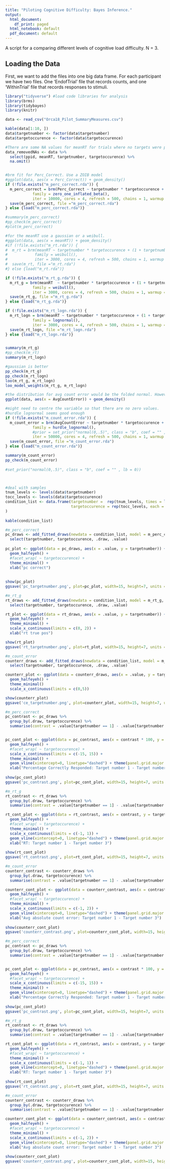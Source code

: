 ```yaml
---
title: "Piloting Cognitive Difficulty: Bayes Inference."
output:
  html_document:
    df_print: paged
  html_notebook: default
  pdf_document: default
---
```


A script for a comparing different levels of cognitive load difficulty. N = 3.

## Loading the Data 

First, we want to add the files into one big data frame. For each participant we have two files. One 'EndofTrial' file that records counts, and one 'WithinTrial' file that records responses to stimuli.


```r

library("tidyverse") #load code libraries for analysis
library(brms)
library(tidybayes)
library(knitr)

data <- read_csv("Orca18_Pilot_SummaryMeasures.csv")

kable(data[1:10, ])    
data$targetnumber <- factor(data$targetnumber)
data$targetoccurence <- factor(data$targetoccurence)

```

```r

#There are some NA values for meanRT for trials where no targets were presented for the entire trial. We can just remove these since they are only a few.
data_removedNAs <- data %>% 
  select(ppid, meanRT, targetnumber, targetoccurence) %>% 
  na.omit()


#brm fit for Perc_Correct. Use a ZOIB model
#ggplot(data, aes(x = Perc_Correct)) + geom_density()
if (!file.exists("m_perc_correct.rda")) {
  m_perc_correct = brm(Perc_Correct ~ targetnumber * targetoccurence + (1 + targetnumber * targetoccurence | ppid), data = data,
            family = zero_one_inflated_beta(),
            iter = 10000, cores = 4, refresh = 500, chains = 1, warmup = 1000)
  save(m_perc_correct, file ="m_perc_correct.rda")
} else {load("m_perc_correct.rda")}

#summary(m_perc_correct)
#pp_check(m_perc_correct)
#plot(m_perc_correct)

#for the meanRT use a gaussian or a weibull.
#ggplot(data, aes(x = meanRT)) + geom_density()
#if (!file.exists("m_rt.rda")) {
#  m_rt = brm(meanRT ~ targetnumber * targetoccurence + (1 + targetnumber * targetoccurence | ppid), data = data_removedNAs,
#            family = weibull(),
#            iter = 3000, cores = 4, refresh = 500, chains = 1, warmup = 1000)
#  save(m_rt, file ="m_rt.rda")
#} else {load("m_rt.rda")}

if (!file.exists("m_rt_g.rda")) {
  m_rt_g = brm(meanRT  ~ targetnumber * targetoccurence + (1 + targetnumber * targetoccurence | ppid), data = data_removedNAs,
            family = weibull(),
            iter = 3000, cores = 4, refresh = 500, chains = 1, warmup = 1000)
  save(m_rt_g, file ="m_rt_g.rda")
} else {load("m_rt_g.rda")}

if (!file.exists("m_rt_logn.rda")) {
  m_rt_logn = brm(meanRT ~ targetnumber * targetoccurence + (1 + targetnumber * targetoccurence | ppid), data = data_removedNAs,
            family = lognormal(),
            iter = 3000, cores = 4, refresh = 500, chains = 1, warmup = 1000)
  save(m_rt_logn, file ="m_rt_logn.rda")
} else {load("m_rt_logn.rda")}


summary(m_rt_g)
#pp_check(m_rt)
summary(m_rt_logn)

#gaussian is better
pp_check(m_rt_g)
pp_check(m_rt_logn)
loo(m_rt_g, m_rt_logn)
loo_model_weights(m_rt_g, m_rt_logn)

#the distribution for avg count error would be the folded normal. However, this fella used a log normal https://groups.google.com/forum/#!topic/brms-users/nke_Dd1scEs 
ggplot(data, aes(x = AvgCountError)) + geom_density()

#might need to centre the variable so that there are no zero values.
#hurdle_lognormal seems good enough
if (!file.exists("m_count_error.rda")) {
  m_count_error = brm(AvgCountError ~ targetnumber * targetoccurence + (1 + targetnumber * targetoccurence | ppid), data = data,
            family = hurdle_lognormal(),
            #prior = set_prior("normal(0,.5)", class = "b", coef = "" , lb = 0),
            iter = 50000, cores = 4, refresh = 500, chains = 1, warmup = 5000)
  save(m_count_error, file ="m_count_error.rda")
} else {load("m_count_error.rda")}

summary(m_count_error)
pp_check(m_count_error)
  
#set_prior("normal(0,.5)", class = "b", coef = "" , lb = 0))




```

```r

#deal with samples 
tnum_levels <- levels(data$targetnumber)
tocc_levels <- levels(data$targetoccurence)
condition_list <- data.frame(targetnumber =  rep(tnum_levels, times = length(tocc_levels)),
                             targetoccurence = rep(tocc_levels, each = length(tnum_levels))
)
                                                  
kable(condition_list)

#m_perc_correct
pc_draws <- add_fitted_draws(newdata = condition_list, model = m_perc_correct, re_formula = NA) %>% 
  select(targetnumber, targetoccurence, .draw, .value)
  
pc_plot <- ggplot(data = pc_draws, aes(x = .value, y = targetnumber)) +
  geom_halfeyeh() +
  #facet_wrap( ~ targetoccurence) +
  theme_minimal() +
  xlab("pc correct")
  
  
show(pc_plot)
ggsave('pc_targetnumber.png', plot=pc_plot, width=15, height=7, units = "cm", dpi=300, type = "cairo")

#m_rt_g
rt_draws <- add_fitted_draws(newdata = condition_list, model = m_rt_g, re_formula = NA) %>% 
  select(targetnumber, targetoccurence, .draw, .value)

rt_plot <- ggplot(data = rt_draws, aes(x = .value, y = targetnumber)) +
  geom_halfeyeh() +
  theme_minimal() +
  scale_x_continuous(limits = c(0, 2)) +
  xlab("rt true pos")

show(rt_plot)
ggsave('rt_targetnumber.png', plot=rt_plot, width=15, height=7, units = "cm", dpi=300, type = "cairo")

#m_count_error
counterr_draws <- add_fitted_draws(newdata = condition_list, model = m_count_error, re_formula = NA) %>% 
  select(targetnumber, targetoccurence, .draw, .value)

counterr_plot <- ggplot(data = counterr_draws, aes(x = .value, y = targetnumber)) +
  geom_halfeyeh() +
  theme_minimal() 
  scale_x_continuous(limits = c(0,5))

show(counterr_plot)
ggsave('ce_targetnumber.png', plot=counterr_plot, width=15, height=7, units = "cm", dpi=300, type = "cairo")

```

```r

#m_perc_correct
pc_contrast <- pc_draws %>% 
  group_by(.draw, targetoccurence) %>% 
  summarise(contrast = .value[targetnumber == 1] - .value[targetnumber == 3])


pc_cont_plot <- ggplot(data = pc_contrast, aes(x = contrast * 100, y = targetoccurence)) +
  geom_halfeyeh() +
  #facet_wrap( ~ targetoccurence) +
  scale_x_continuous(limits = c(-15, 15)) +
  theme_minimal() + 
  geom_vline(xintercept=0, linetype="dashed") + theme(panel.grid.major.x = element_line(color="grey40",size=.2, linetype = 2)) +
  xlab("Percentage Correctly Responded: Target number 1 - Target number 3") 
  
show(pc_cont_plot)
ggsave('pc_contrast.png', plot=pc_cont_plot, width=15, height=7, units = "cm", dpi=300, type = "cairo")

#m_rt_g
rt_contrast <- rt_draws %>% 
  group_by(.draw, targetoccurence) %>% 
  summarise(contrast = .value[targetnumber == 1] - .value[targetnumber == 3])

rt_cont_plot <- ggplot(data = rt_contrast, aes(x = contrast, y = targetoccurence)) +
  geom_halfeyeh() +
  #facet_wrap( ~ targetoccurence) +
  theme_minimal() + 
  scale_x_continuous(limits = c(-1, 1)) +
  geom_vline(xintercept=0, linetype="dashed") + theme(panel.grid.major.x = element_line(color="grey40",size=.2, linetype = 2)) +
  xlab("RT: Target number 1 - Target number 3") 
  
show(rt_cont_plot)
ggsave('rt_contrast.png', plot=rt_cont_plot, width=15, height=7, units = "cm", dpi=300, type = "cairo")

#m_count_error
counterr_contrast <- counterr_draws %>% 
  group_by(.draw, targetoccurence) %>% 
  summarise(contrast = .value[targetnumber == 1] - .value[targetnumber == 3])

counterr_cont_plot <- ggplot(data = counterr_contrast, aes(x = contrast, y = targetoccurence)) +
  geom_halfeyeh() +
  #facet_wrap( ~ targetoccurence) +
  theme_minimal() + 
  scale_x_continuous(limits = c(-1, 2)) +
  geom_vline(xintercept=0, linetype="dashed") + theme(panel.grid.major.x = element_line(color="grey40",size=.2, linetype = 2)) +
  xlab("Avg absolute count error: Target number 1 - Target number 3") 
  
show(counterr_cont_plot)
ggsave('counterr_contrast.png', plot=counterr_cont_plot, width=15, height=7, units = "cm", dpi=300, type = "cairo")
```

```r

#m_perc_correct
pc_contrast <- pc_draws %>% 
  group_by(.draw, targetoccurence) %>% 
  summarise(contrast = .value[targetnumber == 1] - .value[targetnumber == 3])


pc_cont_plot <- ggplot(data = pc_contrast, aes(x = contrast * 100, y = targetoccurence)) +
  geom_halfeyeh() +
  #facet_wrap( ~ targetoccurence) +
  scale_x_continuous(limits = c(-15, 15)) +
  theme_minimal() + 
  geom_vline(xintercept=0, linetype="dashed") + theme(panel.grid.major.x = element_line(color="grey40",size=.2, linetype = 2)) +
  xlab("Percentage Correctly Responded: Target number 1 - Target number 3") 
  
show(pc_cont_plot)
ggsave('pc_contrast.png', plot=pc_cont_plot, width=15, height=7, units = "cm", dpi=300, type = "cairo")

#m_rt_g
rt_contrast <- rt_draws %>% 
  group_by(.draw, targetoccurence) %>% 
  summarise(contrast = .value[targetnumber == 1] - .value[targetnumber == 3])

rt_cont_plot <- ggplot(data = rt_contrast, aes(x = contrast, y = targetoccurence)) +
  geom_halfeyeh() +
  #facet_wrap( ~ targetoccurence) +
  theme_minimal() + 
  scale_x_continuous(limits = c(-1, 1)) +
  geom_vline(xintercept=0, linetype="dashed") + theme(panel.grid.major.x = element_line(color="grey40",size=.2, linetype = 2)) +
  xlab("RT: Target number 1 - Target number 3") 
  
show(rt_cont_plot)
ggsave('rt_contrast.png', plot=rt_cont_plot, width=15, height=7, units = "cm", dpi=300, type = "cairo")

#m_count_error
counterr_contrast <- counterr_draws %>% 
  group_by(.draw, targetoccurence) %>% 
  summarise(contrast = .value[targetnumber == 1] - .value[targetnumber == 3])

counterr_cont_plot <- ggplot(data = counterr_contrast, aes(x = contrast, y = targetoccurence)) +
  geom_halfeyeh() +
  #facet_wrap( ~ targetoccurence) +
  theme_minimal() + 
  scale_x_continuous(limits = c(-1, 2)) +
  geom_vline(xintercept=0, linetype="dashed") + theme(panel.grid.major.x = element_line(color="grey40",size=.2, linetype = 2)) +
  xlab("Avg absolute count error: Target number 1 - Target number 3") 
  
show(counterr_cont_plot)
ggsave('counterr_contrast.png', plot=counterr_cont_plot, width=15, height=7, units = "cm", dpi=300, type = "cairo")
```